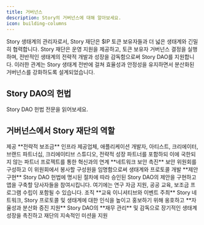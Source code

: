 ```yaml
---
title: 거버넌스
description: Story의 거버넌스에 대해 알아보세요.
icon: building-columns
---
```


Story 생태계의 관리자로서, Story 재단은 \$IP 토큰 보유자들과 더 넓은 생태계와 긴밀히 협력합니다. Story 재단은 운영 지원을 제공하고, 토큰 보유자 거버넌스 결정을 실행하며, 전반적인 생태계의 전략적 개발과 성장을 감독함으로써 Story DAO를 지원합니다. 이러한 관계는 Story 생태계 전반에 걸쳐 효율성과 안정성을 유지하면서 분산화된 거버넌스를 강화하도록 설계되었습니다.

## Story DAO의 헌법

<CardGroup cols={1}>
  <Card title="Story DAO Constitution" href="https://story.foundation/constitution.pdf" icon="scroll" color="#ccb092">
    Story DAO 헌법 전문을 읽어보세요.
  </Card>
</CardGroup>

## 거버넌스에서 Story 재단의 역할

<Accordion title="Strategic Grants" icon="money-check-dollar">
  제공 **전략적 보조금** 인프라 제공업체, 애플리케이션 개발자, 아티스트, 크리에이터, 브랜드 파트너십, 크리에이티브 스튜디오, 전략적 성장 파트너를 포함하되 이에 국한되지 않는 파트너 프로젝트를 통한 혁신과의 연계
</Accordion>

<Accordion title="Network Security" icon="file-shield">
  **네트워크 보안 촉진** 보안 위원회를 구성하고 이 위원회에서 봉사할 구성원을 임명함으로써
</Accordion>

<Accordion title="Implement Proposals" icon="scroll">
  생태계와 프로토콜 개발 **제안 구현** Story DAO 헌법에 명시된 절차에 따라 승인된 Story DAO의 제안을 구현하고 앱을 구축할 당사자들을 참여시킵니다. 여기에는 연구 자금 지원, 공공 교육, 보조금 프로그램 수립이 포함될 수 있습니다.
</Accordion>

<Accordion title="Educational Initiatives / Events" icon="book">
  조직 **교육 이니셔티브와 이벤트 주최** Story 네트워크, Story 프로토콜 및 생태계에 대한 인식을 높이고 홍보하기 위해
</Accordion>

<Accordion title="Decentralization" icon="globe">
  옹호하고 **자율성과 분산화 증진 지원** Story DAO의
</Accordion>

<Accordion title="Treasury Management" icon="piggy-bank">
  **재무 관리** 및 감독으로 장기적인 생태계 성장을 촉진하고 재단의 지속적인 미션을 지원
</Accordion>
